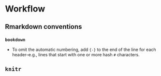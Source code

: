 # Workflow

## Rmarkdown conventions

### `bookdown`

- To omit the automatic numbering, add ` {-}` to the end of the line for each header--e.g., lines that start with one or more hash `#` characters.


## `knitr`
